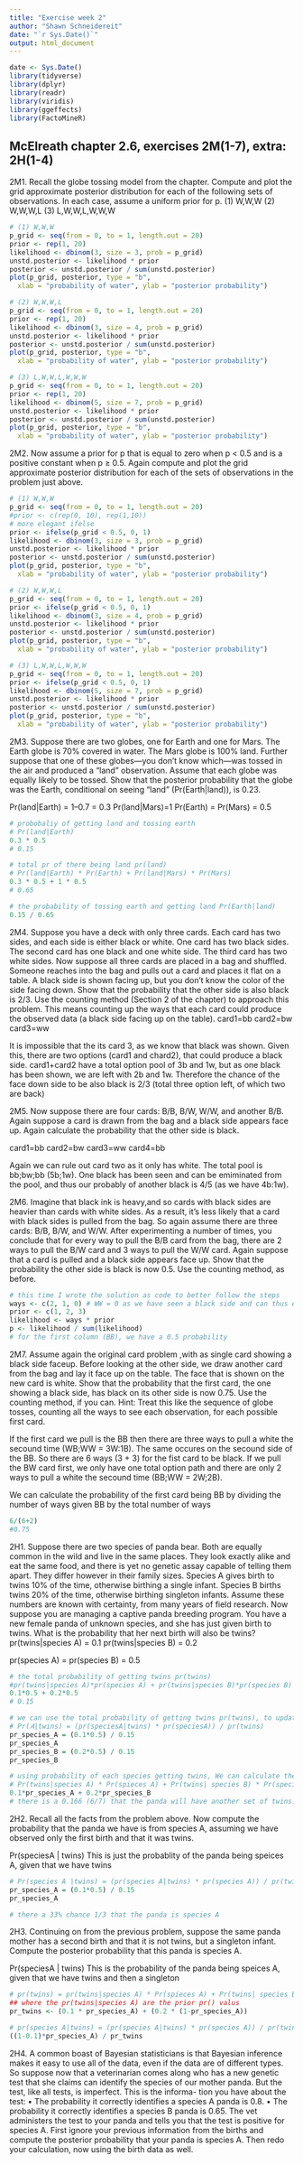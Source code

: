 ```yaml
---
title: "Exercise week 2"
author: "Shawn Schneidereit"
date: "`r Sys.Date()`"
output: html_document
---
```



```r
date <- Sys.Date()
library(tidyverse)
library(dplyr)
library(readr)
library(viridis)
library(ggeffects)
library(FactoMineR)
```


## McElreath chapter 2.6, exercises 2M(1-7), extra: 2H(1-4)

2M1. Recall the globe tossing model from the chapter. Compute and plot the grid approximate posterior distribution for each of the following sets of observations. In each case, assume a uniform prior for p.
(1) W,W,W
(2) W,W,W,L
(3) L,W,W,L,W,W,W
```r
# (1) W,W,W
p_grid <- seq(from = 0, to = 1, length.out = 20)
prior <- rep(1, 20)
likelihood <- dbinom(3, size = 3, prob = p_grid)
unstd.posterior <- likelihood * prior
posterior <- unstd.posterior / sum(unstd.posterior)
plot(p_grid, posterior, type = "b", 
  xlab = "probability of water", ylab = "posterior probability")

# (2) W,W,W,L
p_grid <- seq(from = 0, to = 1, length.out = 20)
prior <- rep(1, 20)
likelihood <- dbinom(3, size = 4, prob = p_grid)
unstd.posterior <- likelihood * prior
posterior <- unstd.posterior / sum(unstd.posterior)
plot(p_grid, posterior, type = "b", 
  xlab = "probability of water", ylab = "posterior probability")

# (3) L,W,W,L,W,W,W
p_grid <- seq(from = 0, to = 1, length.out = 20)
prior <- rep(1, 20)
likelihood <- dbinom(5, size = 7, prob = p_grid)
unstd.posterior <- likelihood * prior
posterior <- unstd.posterior / sum(unstd.posterior)
plot(p_grid, posterior, type = "b", 
  xlab = "probability of water", ylab = "posterior probability")


```

2M2. Now assume a prior for p that is equal to zero when p < 0.5 and is a positive constant when p ≥ 0.5. Again compute and plot the grid approximate posterior distribution for each of the sets of observations in the problem just above.
```r
# (1) W,W,W
p_grid <- seq(from = 0, to = 1, length.out = 20)
#prior <- c(rep(0, 10), rep(1,10))
# more elegant ifelse
prior <- ifelse(p_grid < 0.5, 0, 1)
likelihood <- dbinom(3, size = 3, prob = p_grid)
unstd.posterior <- likelihood * prior
posterior <- unstd.posterior / sum(unstd.posterior)
plot(p_grid, posterior, type = "b", 
  xlab = "probability of water", ylab = "posterior probability")

# (2) W,W,W,L
p_grid <- seq(from = 0, to = 1, length.out = 20)
prior <- ifelse(p_grid < 0.5, 0, 1)
likelihood <- dbinom(3, size = 4, prob = p_grid)
unstd.posterior <- likelihood * prior
posterior <- unstd.posterior / sum(unstd.posterior)
plot(p_grid, posterior, type = "b", 
  xlab = "probability of water", ylab = "posterior probability")

# (3) L,W,W,L,W,W,W
p_grid <- seq(from = 0, to = 1, length.out = 20)
prior <- ifelse(p_grid < 0.5, 0, 1)
likelihood <- dbinom(5, size = 7, prob = p_grid)
unstd.posterior <- likelihood * prior
posterior <- unstd.posterior / sum(unstd.posterior)
plot(p_grid, posterior, type = "b", 
  xlab = "probability of water", ylab = "posterior probability")

```


2M3. Suppose there are two globes, one for Earth and one for Mars. The Earth globe is 70% covered in water. The Mars globe is 100% land. Further suppose that one of these globes—you don’t know which—was tossed in the air and produced a “land” observation. Assume that each globe was equally likely to be tossed. Show that the posterior probability that the globe was the Earth, conditional on seeing “land” (Pr(Earth|land)), is 0.23.

Pr(land|Earth) = 1–0.7 = 0.3
Pr(land|Mars)=1 
Pr(Earth) = Pr(Mars) = 0.5

```r
# probobaliy of getting land and tossing earth
# Pr(land|Earth)
0.3 * 0.5
# 0.15

# total pr of there being land pr(land)
# Pr(land|Earth) * Pr(Earth) + Pr(land|Mars) * Pr(Mars)
0.3 * 0.5 + 1 * 0.5
# 0.65

# the probability of tossing earth and getting land Pr(Earth|land)
0.15 / 0.65

```


2M4. Suppose you have a deck with only three cards. Each card has two sides, and each side is either black or white. One card has two black sides. The second card has one black and one white side. The third card has two white sides. Now suppose all three cards are placed in a bag and shuffled. Someone reaches into the bag and pulls out a card and places it flat on a table. A black side is shown facing up, but you don’t know the color of the side facing down. Show that the probability that the other side is also black is 2/3. Use the counting method (Section 2 of the chapter) to approach this problem. This means counting up the ways that each card could produce the observed data (a black side facing up on the table).
card1=bb
card2=bw
card3=ww

It is impossible that the its card 3, as we know that black was shown. Given this, there are two options (card1 and chard2), that could produce a black side. card1+card2 have a total option pool of 3b and 1w, but as one black has been shown, we are left with 2b and 1w. Therefore the chance of the face down side to be also black is 2/3 (total three option left, of which two are back)


2M5. Now suppose there are four cards: B/B, B/W, W/W, and another B/B. Again suppose a card is drawn from the bag and a black side appears face up. Again calculate the probability that the other side is black.

card1=bb
card2=bw
card3=ww
card4=bb

Again we can rule out card two as it only has white. The total pool is bb;bw;bb (5b;1w). One black has been seen and can be emiminated from the pool, and thus our probably of another black is 4/5 (as we have 4b:1w).


2M6. Imagine that black ink is heavy,and so cards with black sides are heavier than cards with white sides. As a result, it’s less likely that a card with black sides is pulled from the bag. So again assume there are three cards: B/B, B/W, and W/W. After experimenting a number of times, you conclude that for every way to pull the B/B card from the bag, there are 2 ways to pull the B/W card and 3 ways to pull the W/W card. Again suppose that a card is pulled and a black side appears face up. Show that the probability the other side is black is now 0.5. Use the counting method, as before.
```r
# this time I wrote the solution as code to better follow the steps 
ways <- c(2, 1, 0) # WW = 0 as we have seen a black side and can thus eleminate it from the pool
prior <- c(1, 2, 3)
likelihood <- ways * prior
p <- likelihood / sum(likelihood)
# for the first column (BB), we have a 0.5 probability

```

2M7. Assume again the original card problem ,with as single card showing a black side faceup. Before looking at the other side, we draw another card from the bag and lay it face up on the table. The face that is shown on the new card is white. Show that the probability that the first card, the one showing a black side, has black on its other side is now 0.75. Use the counting method, if you can. Hint: Treat this like the sequence of globe tosses, counting all the ways to see each observation, for each possible first card.

If the first card we pull is the BB then there are three ways to pull a white the secound time (WB;WW = 3W:1B). The same occures on the secound side of the BB. So there are 6 ways (3 + 3) for the fist card to be black. If we pull the BW card first, we only have one total option path and there are only 2 ways to pull a white the secound time (BB;WW = 2W;2B).

We can calculate the probability of the first card being BB by dividing the number of ways given BB by the total number of ways
```r
6/(6+2)
#0.75
```

2H1. Suppose there are two species of panda bear. Both are equally common in the wild and live in the same places. They look exactly alike and eat the same food, and there is yet no genetic assay capable of telling them apart. They differ however in their family sizes. Species A gives birth to twins 10% of the time, otherwise birthing a single infant. Species B births twins 20% of the time, otherwise birthing singleton infants. Assume these numbers are known with certainty, from many years of field research.
Now suppose you are managing a captive panda breeding program. You have a new female panda of unknown species, and she has just given birth to twins. What is the probability that her next birth will also be twins?
pr(twins|species A) = 0.1
pr(twins|species B) = 0.2

pr(species A) = pr(species B) = 0.5

```r
# the total probability of getting twins pr(twins)
#pr(twins|species A)*pr(species A) + pr(twins|species B)*pr(species B) 
0.1*0.5 + 0.2*0.5
# 0.15

# we can use the total probability of getting twins pr(twins), to update the probability of each species getting twins
# Pr(𝐴|twins) = (pr(speciesA|twins) * pr(speciesA)) / pr(twins)
pr_species_A = (0.1*0.5) / 0.15
pr_species_A
pr_species_B = (0.2*0.5) / 0.15
pr_species_B

# using probability of each species getting twins, We can calculate the updated marginal probability of twins.
# Pr(twins|species A) * Pr(spieces A) + Pr(twins| species B) * Pr(species B)
0.1*pr_species_A + 0.2*pr_species_B
# there is a 0.166 (6/7) that the panda will have another set of twins. (slightly more than the half way point between species (0.15), and aleady having twins slighly increases the likelihood of spieces B)

```


2H2. Recall all the facts from the problem above. Now compute the probability that the panda we have is from species A, assuming we have observed only the first birth and that it was twins.

Pr(speciesA | twins)
This is just the probablity of the panda being speices A, given that we have twins 
```r
# Pr(species A |twins) = (pr(species A|twins) * pr(species A)) / pr(twins)
pr_species_A = (0.1*0.5) / 0.15
pr_species_A

# there a 33% chance 1/3 that the panda is species A

```

2H3. Continuing on from the previous problem, suppose the same panda mother has a second birth and that it is not twins, but a singleton infant. Compute the posterior probability that this panda is species A.

Pr(speciesA | twins)
This is  the probability of the panda being speices A, given that we have twins and then a singleton
```r
# pr(twins) = pr(twins|species A) * Pr(spieces A) + Pr(twins| species B) * Pr(species B)
## where the pr(twins|species A) are the prior pr() valus
pr_twins <- (0.1 * pr_species_A) + (0.2 * (1-pr_species_A))

# pr(species A|twins) = (pr(species A|twins) * pr(species A)) / pr(twins)
((1-0.1)*pr_species_A) / pr_twins

```

2H4. A common boast of Bayesian statisticians is that Bayesian inference makes it easy to use all of the data, even if the data are of different types.
So suppose now that a veterinarian comes along who has a new genetic test that she claims can identify the species of our mother panda. But the test, like all tests, is imperfect. This is the informa- tion you have about the test:
• The probability it correctly identifies a species A panda is 0.8.
• The probability it correctly identifies a species B panda is 0.65.
The vet administers the test to your panda and tells you that the test is positive for species A. First ignore your previous information from the births and compute the posterior probability that your panda is species A. Then redo your calculation, now using the birth data as well.
```r

```

